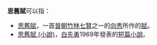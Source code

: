 '''思舊賦'''可以指：
* [[思舊賦|思舊賦]]，一首[[晉朝|晉朝]][[竹林七賢|竹林七賢]]之一的[[向秀|向秀]]所作的[[賦|賦]]。
* [[思舊賦_(小說)|思舊賦 (小說)]]，[[白先勇|白先勇]]1969年發表的[[短篇小說|短篇小說]]。

{{disambig|cat=三字消歧義}}